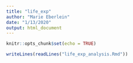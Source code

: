 ```yaml
---
title: "life_exp"
author: "Marie Eberlein"
date: "1/13/2020"
output: html_document
---
```


```r
knitr::opts_chunk$set(echo = TRUE)
```

```r
writeLines(readLines("life_exp_analysis.Rmd"))
```